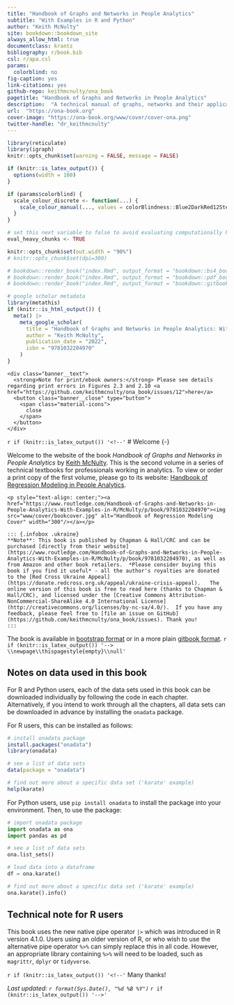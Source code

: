 ```yaml
--- 
title: "Handbook of Graphs and Networks in People Analytics"
subtitle: "With Examples in R and Python"
author: "Keith McNulty"
site: bookdown::bookdown_site
always_allow_html: true
documentclass: krantz
bibliography: r/book.bib
csl: r/apa.csl
params:
  colorblind: no
fig-caption: yes
link-citations: yes
github-repo: keithmcnulty/ona_book
pagetitle: "Handbook of Graphs and Networks in People Analytics"
description:  "A technical manual of graphs, networks and their applications in the people and social sciences"
url:  "https://ona-book.org"
cover-image: "https://ona-book.org/www/cover/cover-ona.png"
twitter-handle: "dr_keithmcnulty"
---
```


```r
library(reticulate)
library(igraph)
knitr::opts_chunk$set(warning = FALSE, message = FALSE)

if (knitr::is_latex_output()) {
  options(width = 100)
}

if (params$colorblind) {
  scale_colour_discrete <- function(...) {
    scale_colour_manual(..., values = colorBlindness::Blue2DarkRed12Steps)
  }
}

# set this next variable to false to avoid evaluating computationally heavy chunks
eval_heavy_chunks <- TRUE

knitr::opts_chunk$set(out.width = "90%")
# knitr::opts_chunk$set(dpi=300)

# bookdown::render_book("index.Rmd", output_format = "bookdown::bs4_book", config_file = "_bookdown_bs4.yml")
# bookdown::render_book("index.Rmd", output_format = "bookdown::pdf_book", config_file = "_bookdown_pdf.yml")
# bookdown::render_book("index.Rmd", output_format = "bookdown::gitbook", config_file = "_bookdown_gitbook.yml")
```

```r
# google scholar metadata
library(metathis)
if (knitr::is_html_output()) {
  meta() |> 
    meta_google_scholar(
      title = "Handbook of Graphs and Networks in People Analytics: With Examples in R and Python",
      author = "Keith McNulty",
      publication_date = "2022",
      isbn = "9781032204970"
    ) 
}
```


<div class="banner">
  <div class="banner__content">
    <div class="banner__text">
      <strong>Note for print/ebook owners:</strong> Please see details regarding print errors in Figures 2.3 and 2.10 <a href="https://github.com/keithmcnulty/ona_book/issues/12">here</a>
      <button class="banner__close" type="button">
        <span class="material-icons">
          close
        </span>
      </button>
    </div>
  </div>
</div>
<script>
      document.querySelector(".banner__close").addEventListener("click", function() {
        this.closest(".banner").style.display = "none";
      });
</script>

`r if (knitr::is_latex_output()) '<!--'`
# Welcome {-}

Welcome to the website of the book *Handbook of Graphs and Networks in People Analytics* by [Keith McNulty](https://www.linkedin.com/in/keith-mcnulty/).  This is the second volume in a series of technical textbooks for professionals working in analytics.  To view or order a print copy of the first volume, please go to its website: [Handbook of Regression Modeling in People Analytics](https://peopleanalytics-regression-book.org).

```asis
<p style="text-align: center;"><a href="https://www.routledge.com/Handbook-of-Graphs-and-Networks-in-People-Analytics-With-Examples-in-R/McNulty/p/book/9781032204970"><img src="www/cover/bookcover.jpg" alt="Handbook of Regression Modeling Cover" width="300"/></a></p>

::: {.infobox .ukraine}
**Note**: This book is published by Chapman & Hall/CRC and can be purchased [directly from their website](https://www.routledge.com/Handbook-of-Graphs-and-Networks-in-People-Analytics-With-Examples-in-R/McNulty/p/book/9781032204970), as well as from Amazon and other book retailers.  *Please consider buying this book if you find it useful* - all the author's royalties are donated to the [Red Cross Ukraine Appeal](https://donate.redcross.org.uk/appeal/ukraine-crisis-appeal).   The online version of this book is free to read here (thanks to Chapman & Hall/CRC), and licensed under the [Creative Commons Attribution-NonCommercial-ShareAlike 4.0 International License](http://creativecommons.org/licenses/by-nc-sa/4.0/).  If you have any feedback, please feel free to [file an issue on GitHub](https://github.com/keithmcnulty/ona_book/issues). Thank you!
:::
```

The book is available in [bootstrap format](https://ona-book.org) or in a more plain [gitbook format](https://ona-book.org/gitbook).
`r if (knitr::is_latex_output()) '--> \\newpage\\thispagestyle{empty}\\null'`

## Notes on data used in this book  {-}

For R and Python users, each of the data sets used in this book can be downloaded individually by following the code in each chapter.  Alternatively, if you intend to work through all the chapters, all data sets can be downloaded in advance by installing the `onadata` package.

For R users, this can be installed as follows:

```r
# install onadata package
install.packages("onadata")
library(onadata)

# see a list of data sets
data(package = "onadata")

# find out more about a specific data set ('karate' example)
help(karate)
```

For Python users, use `pip install onadata` to install the package into your environment. Then, to use the package:

```python
# import onadata package
import onadata as ona
import pandas as pd

# see a list of data sets
ona.list_sets()

# load data into a dataframe
df = ona.karate()

# find out more about a specific data set ('karate' example)
ona.karate().info()
```


## Technical note for R users {-}
This book uses the new native pipe operator `|>` which was introduced in R version 4.1.0.  Users using an older version of R, or who wish to use the alternative pipe operator `%>%` can simply replace this in all code.  However, an appropriate library containing `%>%` will need to be loaded, such as `magrittr`, `dplyr` or `tidyverse`.

`r if (knitr::is_latex_output()) '<!--'`
Many thanks!

*Last updated: `r format(Sys.Date(), "%d %B %Y")`*
`r if (knitr::is_latex_output()) '-->'`
